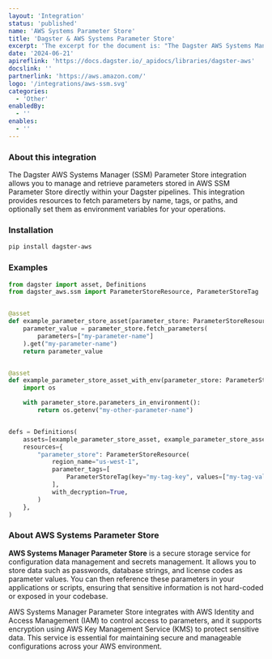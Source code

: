 ```yaml
---
layout: 'Integration'
status: 'published'
name: 'AWS Systems Parameter Store'
title: 'Dagster & AWS Systems Parameter Store'
excerpt: 'The excerpt for the document is: "The Dagster AWS Systems Manager (SSM) Parameter Store integration allows you to manage and retrieve parameters stored in AWS SSM Parameter Store directly within your Dagster pipelines.'
date: '2024-06-21'
apireflink: 'https://docs.dagster.io/_apidocs/libraries/dagster-aws'
docslink: ''
partnerlink: 'https://aws.amazon.com/'
logo: '/integrations/aws-ssm.svg'
categories:
  - 'Other'
enabledBy:
  - ''
enables:
  - ''
---
```


### About this integration

The Dagster AWS Systems Manager (SSM) Parameter Store integration allows you to manage and retrieve parameters stored in AWS SSM Parameter Store directly within your Dagster pipelines. This integration provides resources to fetch parameters by name, tags, or paths, and optionally set them as environment variables for your operations.

### Installation

```bash
pip install dagster-aws
```

### Examples

```python
from dagster import asset, Definitions
from dagster_aws.ssm import ParameterStoreResource, ParameterStoreTag


@asset
def example_parameter_store_asset(parameter_store: ParameterStoreResource):
    parameter_value = parameter_store.fetch_parameters(
        parameters=["my-parameter-name"]
    ).get("my-parameter-name")
    return parameter_value


@asset
def example_parameter_store_asset_with_env(parameter_store: ParameterStoreResource):
    import os

    with parameter_store.parameters_in_environment():
        return os.getenv("my-other-parameter-name")


defs = Definitions(
    assets=[example_parameter_store_asset, example_parameter_store_asset_with_env],
    resources={
        "parameter_store": ParameterStoreResource(
            region_name="us-west-1",
            parameter_tags=[
                ParameterStoreTag(key="my-tag-key", values=["my-tag-value"])
            ],
            with_decryption=True,
        )
    },
)
```

### About AWS Systems Parameter Store

**AWS Systems Manager Parameter Store** is a secure storage service for configuration data management and secrets management. It allows you to store data such as passwords, database strings, and license codes as parameter values. You can then reference these parameters in your applications or scripts, ensuring that sensitive information is not hard-coded or exposed in your codebase.

AWS Systems Manager Parameter Store integrates with AWS Identity and Access Management (IAM) to control access to parameters, and it supports encryption using AWS Key Management Service (KMS) to protect sensitive data. This service is essential for maintaining secure and manageable configurations across your AWS environment.
